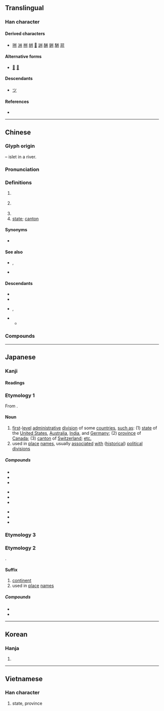 {{also|川|洲}}
{{character info}}
==Translingual==

===Han character===
{{stroke order|strokes=6}}
{{Han char|rn=47|rad=巛|as=03|sn=6|four=32000|canj=ILIL|ids=⿻⿲丿丶丶川(GJKV),⿻⿲丶丶丶川(HT)}}

====Derived characters====
* [[㖄]] [[洲]] [[栦]] [[絒]] [[𧋀]] [[詶]] [[酬]] [[銂]] [[駲]] [[喌]]

====Alternative forms====
* [[𠂗]] [[刕]]

====Descendants====
* [[ツ]]

====References====
* {{Han ref|kx=0324.010|dkj=08678|dj=0624.090|hdz=10046.030|uh=5DDE|ud=24030|bh=A67B|bd=42619}}

----

==Chinese==
{{zh-forms|alt=𠄓}}
{{zh-wp|zh|yue}}

===Glyph origin===
{{Han etym}}
{{liushu|p}} – islet in a river.

===Pronunciation===
{{zh-pron
|m=zhōu
|ma=y
|m-s=
|dg=
|c=zau1
|c-t=ziu1
|g=ziu1
|h=pfs=chû;gd=zu1
|j=zou1
|mb=ciú
|md=ciŭ
|mn=chiu
|mn-t=ziu1
|w=1tseu
|x=zhou1
|mc=y
|oc=y
|cat=n
}}

===Definitions===
{{zh-hanzi}}

# {{zh-obsolete}} {{zh-alt-form|洲|[[islet]] in a river}}
# {{lb|zh|historical|now still used in place names}} {{w|zhou (country subdivision)|zhou}} {{gloss|a type of historical political divisions of China, usually translated as [[prefecture]] or [[province]]}}
#: {{zh-x|^揚州|{{gloss|historical}} {{w|Yang Province}}; {{gloss|modern}} [[Yangzhou]]}}
# {{zh-short|自治州}}
# [[state]]; [[canton]] {{lb|zh|of some countries}}

====Synonyms====
* {{s|state}} {{q|Dungan}} {{l|dng|область}}<!--о3бласть1 -->

====See also====
* {{zh-l|省份}}, {{zh-l|省|province}}
* {{zh-l|縣|county}}

====Descendants====
* {{desc|khb|ᦵᦋᦲᧁᧈ|bor=1}}
* {{desc|mnc|ᠵᡝᠣ|bor=1}}
* {{desc|mn|ᠵᠧᠦ|bor=1}}, {{l|mn|жүү}}
* {{desc|kho|-cū|bor=1}}
** {{desc|bor=1|otk|𐰲𐰆𐰉}}

===Compounds===
{{zh-der|一斛涼州|中州|中州音韻|中州韻|九州|化州|伊利諾州|佛蒙特州|俄亥俄州|儋州|兗州|兗州八伯|冀州|加州|加州大學|北九州|南州冠冕|吉州|吉州窯|同州梆子|堪薩斯州|夏威夷州|奧勒岡州|密蘇里州|密西根州|岳州|州伯|州判|州同|州學|州官|州官放火|州牧|州立|州縣|州郡|州里|州長|州閭|常州|并州|并州剪|并州故鄉|幽州|廣州和約|廣州|廣州戲|廣州灣|廣州起義|徐州|德州|惠州|惠州之役|愛達荷州|懷俄明州|揚州|揚州八怪|揚州夢|揚州彈詞|揚州清曲|揚州評話|揚州鶴|撞府沖州|撞府穿州|播州|新澤西州|方州|杭州|杭州灘簧|杭州灣|杭州評詞|杭州評話|柳州|柳柳州|梁州|梧州|歐羅巴州|永州|永州八記|汀州|江州司馬|江州車|汴州|泉州|泗州戲|洺州|湄州|湖州|滿州鄉|漳州|潮州|濟州島|灤州|灤州影|營州|猶他州|瓊州|瓊州島|瓊州海峽|登瀛州|皇州|益州|磁州|磁州窯|神州|神州赤縣|神州陸沉|福州|福州戲|福州評話|紐約州|光州|耀州|耀州窯|肯塔基州|膠州|膠州灣|荊州|蘇州|蘇州彈詞|蘇州片|蘇州評彈|蘭州|衝州撞府|袞州|袞州八伯|西州|西州之痛|豫州|貴州|赤縣神州|跨州越郡|邠州|鄜州|鄭州|鈞州|鈞州窯|錦州|阿肯色州|雍州|雷州|雷州半島|青州|青州從事|騎鶴揚州|黃州|瀛州|肅州|瓜州|沙州|隨州|衢州|襄州|鄂州|歸州|均州路|恩施土家族苗族自治州|自治州|業州|台州|泰州|開州|滿州|南州|孟州|滁州|溪州|亳州|朔州|忻州|池州|濱州|撫州|定州|宿州|絳州|龍州|巴州|鄭州|敘州|溫州|秦州|欽州|梅州|克州|靈州|禹州:[[Yuzhou]]}}

{{zh-cat|Administrative divisions}}

----

==Japanese==

===Kanji===
{{ja-kanji|grade=3|rs=巛03}}

====Readings====
{{ja-readings
|goon=す
|kanon=しゅう<しう
|kun=す-, しま-
}}

===Etymology 1===
{{ja-kanjitab|しゅう|yomi=kanon}}
From {{der|ja|ltc|-}} {{ltc-l|州}}.

====Noun====
{{ja-noun|しゅう|hhira=しう}}

# [[first]]-[[level]] [[administrative]] [[division]] of some [[countries]], [[such as]]: (1) [[state]] of the [[United States]], [[Australia]], [[India]], and [[Germany]]; (2) [[province]] of [[Canada]]; (3) [[canton]] of [[Switzerland]]; [[etc.]]
# used in [[place]] [[name]]s, usually [[associated]] [[with]] ([[historical]]) [[political]] [[divisions]]

=====Compounds=====
{{top3}}
* {{ja-r|自%治%州|じ%ち%しゅう}}
* {{ja-r|道%州%制|どう%しゅう%せい}}
* {{ja-r|九%州|^きゅう%しゅう}}
{{mid3}}
* {{ja-r|本%州|^ほん%しゅう}}
* {{ja-r|豪%州|^ごう%しゅう}}
* {{ja-r|備%州|^び%しゅう}}
{{mid3}}
* {{ja-r|長%州|ちょう%しゅう}}
* {{ja-r|奥%州|おう%しゅう}}
* {{ja-r|座%州|ざ%す}}
{{bottom}}

===Etymology 3===
{{ja-kanjitab|す|yomi=k}}
{{ja-see|す}}

===Etymology 2===
{{ja-kanjitab|しゅう|yomi=kanon|alt=洲:dated}}
{{ja-daiyouji|州|洲}}.

====Suffix====
{{ja-pos|suffix|しゅう|hhira=しう}}

# [[continent]]
# used in [[place]] [[name]]s

=====Compounds=====
* {{ja-r|欧%州|^おう%しゅう|Europe}}
* {{ja-r|満%州|^まん%しゅう|Manchuria}}

----

==Korean==

===Hanja===
{{ko-hanja|고을|주}}

# {{hanja form of|주|[[state]]; [[province]]}}

----

==Vietnamese==

===Han character===
{{vi-readings|reading=châu, chu|rs=巛03}}

# state, province